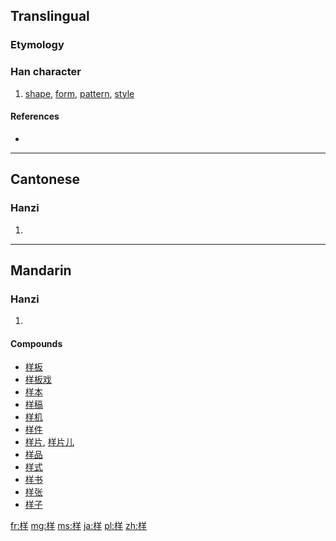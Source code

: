 {{also|樣|様}}
==Translingual==
{{ja-forms|[[様]]|样|[[樣]]}}

===Etymology===
{{Han simp|樣|f=羕|t=羊}}

===Han character===
{{Han char|rn=75|rad=木|as=06|sn=10|four=|canj=木廿手 (DTQ)}}

# [[shape]], [[form]], [[pattern]], [[style]]

====References====
* {{Han ref|kx=0524.030|dkj=14742|hdz=21207.020|uh=6837|ud=26679}}

----

==Cantonese==

===Hanzi===
{{yue-hanzi|jyut=|y=yeung6|tra=樣}}

# {{defn|lang=yue|sort=木06}}

----

==Mandarin==

===Hanzi===
{{cmn-hanzi|tra=樣|pin=[[yáng]] ([[yang2]])|wg=yang<sup>2</sup>}}

# {{defn|lang=cmn|sort=木06}}

====Compounds====
* [[样板]]
* [[样板戏]]
* [[样本]]
* [[样稿]]
* [[样机]]
* [[样件]]
* [[样片]], [[样片儿]]
* [[样品]]
* [[样式]]
* [[样书]]
* [[样张]]
* [[样子]]

[[fr:样]]
[[mg:样]]
[[ms:样]]
[[ja:样]]
[[pl:样]]
[[zh:样]]